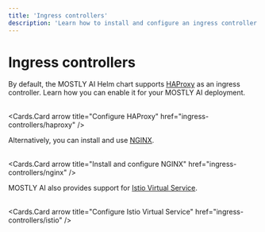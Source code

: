 ```yaml
---
title: 'Ingress controllers'
description: 'Learn how to install and configure an ingress controller for the Kubernetes cluster running MOSTLY AI if such a service is required.'
---
```



# Ingress controllers

By default, the MOSTLY AI Helm chart supports [HAProxy](https://www.haproxy.org/) as an ingress controller. Learn how you can enable it for your MOSTLY AI deployment.<br /><br />

<Cards.Card arrow title="Configure HAProxy" href="ingress-controllers/haproxy" />

Alternatively, you can install and use [NGINX](https://nginx.org/en/).<br /><br />

<Cards.Card arrow title="Install and configure NGINX" href="ingress-controllers/nginx" />

MOSTLY AI also provides support for [Istio Virtual Service](https://istio.io/latest/docs/reference/config/networking/virtual-service/).<br /><br />

<Cards.Card arrow title="Configure Istio Virtual Service" href="ingress-controllers/istio" />
